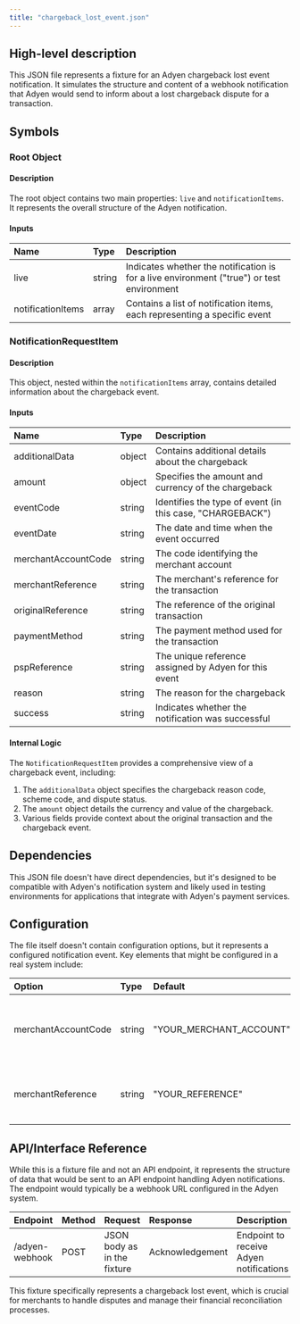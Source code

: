 ```yaml
---
title: "chargeback_lost_event.json"
---
```


## High-level description
This JSON file represents a fixture for an Adyen chargeback lost event notification. It simulates the structure and content of a webhook notification that Adyen would send to inform about a lost chargeback dispute for a transaction.

## Symbols

### Root Object
#### Description
The root object contains two main properties: `live` and `notificationItems`. It represents the overall structure of the Adyen notification.

#### Inputs
| Name | Type | Description |
|:-----|:-----|:------------|
| live | string | Indicates whether the notification is for a live environment ("true") or test environment |
| notificationItems | array | Contains a list of notification items, each representing a specific event |

### NotificationRequestItem
#### Description
This object, nested within the `notificationItems` array, contains detailed information about the chargeback event.

#### Inputs
| Name | Type | Description |
|:-----|:-----|:------------|
| additionalData | object | Contains additional details about the chargeback |
| amount | object | Specifies the amount and currency of the chargeback |
| eventCode | string | Identifies the type of event (in this case, "CHARGEBACK") |
| eventDate | string | The date and time when the event occurred |
| merchantAccountCode | string | The code identifying the merchant account |
| merchantReference | string | The merchant's reference for the transaction |
| originalReference | string | The reference of the original transaction |
| paymentMethod | string | The payment method used for the transaction |
| pspReference | string | The unique reference assigned by Adyen for this event |
| reason | string | The reason for the chargeback |
| success | string | Indicates whether the notification was successful |

#### Internal Logic
The `NotificationRequestItem` provides a comprehensive view of a chargeback event, including:
1. The `additionalData` object specifies the chargeback reason code, scheme code, and dispute status.
2. The `amount` object details the currency and value of the chargeback.
3. Various fields provide context about the original transaction and the chargeback event.

## Dependencies
This JSON file doesn't have direct dependencies, but it's designed to be compatible with Adyen's notification system and likely used in testing environments for applications that integrate with Adyen's payment services.

## Configuration
The file itself doesn't contain configuration options, but it represents a configured notification event. Key elements that might be configured in a real system include:

| Option | Type | Default | Description |
|:-------|:-----|:--------|:------------|
| merchantAccountCode | string | "YOUR_MERCHANT_ACCOUNT" | The merchant's account code in the Adyen system |
| merchantReference | string | "YOUR_REFERENCE" | The merchant's reference for the transaction |

## API/Interface Reference
While this is a fixture file and not an API endpoint, it represents the structure of data that would be sent to an API endpoint handling Adyen notifications. The endpoint would typically be a webhook URL configured in the Adyen system.

| Endpoint | Method | Request | Response | Description |
|:---------|:-------|:--------|:---------|:------------|
| /adyen-webhook | POST | JSON body as in the fixture | Acknowledgement | Endpoint to receive Adyen notifications |

This fixture specifically represents a chargeback lost event, which is crucial for merchants to handle disputes and manage their financial reconciliation processes.